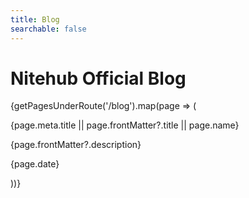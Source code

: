 ---
title: Blog
searchable: false
---

# Nitehub Official Blog


{getPagesUnderRoute('/blog').map(page => (
  <div key={page.route}>
    <Link href={page.route} className="text-black dark:text-gray-100 hover:!no-underline text-2xl">
      {page.meta.title || page.frontMatter?.title || page.name}
    </Link>
    <p>{page.frontMatter?.description}</p>
    <p>{page.date}</p>
  </div>
))}
